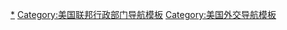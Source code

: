 {{Navbox
|name  = 美国驻华使领馆
|title = {{flagdeco|United States}} 美国驻华使领馆及其代表機構
|bodyclass = hlist

|group1 = 现设
|list1 =
* '''[[美国驻华大使馆|北京]]'''
** '''[[美国驻华大使列表|大使]]'''
* [[美国驻上海总领事馆|上海]]
** [[美国驻上海总领事列表|总领事]]
* [[美国驻广州总领事馆|广州]]
** [[美国驻广州总领事列表|总领事]]
* [[美國駐瀋陽總領事館|沈阳]]
** [[美国驻沈阳总领事列表|总领事]]
* [[美国驻武汉总领事馆|武汉]]
** [[美国驻武汉总领事列表|总领事]]
* [[美國駐香港及澳門總領事館|香港]]
** [[美国驻香港及澳门总领事列表|总领事]]<sup>#</sup>

|group3 = 已撤-{}-销
|list3  = 
* [[美国使馆旧址|北京公使馆]]
* [[美国驻福州领事馆|福州]]
** [[美国驻福州领事馆#领事|领事]]
* [[美国驻澳门领事馆|澳门]]
** [[美国驻澳门领事列表|领事]]
* [[美国驻汕头领事馆|汕头]]
** [[美国驻汕头领事馆#领事|领事]]
* [[美国驻厦门领事馆|厦门]]
** [[美国驻厦门领事馆#领事|领事]]
* [[美国驻烟台领事馆|烟台]]
** [[美国驻烟台领事馆#领事|总领事]]
* 琼州*
** [[美国驻琼州领事列表|领事]]
* [[美国驻镇江领事馆|镇江]]
** [[美国驻镇江领事馆#领事|领事]]
* 九江*
** [[美国驻九江领事列表|领事]]
* 宜昌*
** [[美国驻武汉总领事列表|领事]]
* [[美国驻宁波领事馆|宁波]]
** [[美国驻宁波领事馆#领事|领事]]
* [[美国驻温州领事馆|温州]]
** [[美国驻温州领事列表|领事]]
* [[美国驻重庆领事馆|重庆]]
** [[美国驻重庆领事馆#领事|领事→總領事]]
* [[利华大楼|天津]]
** [[美国驻天津领事列表|总领事]]
* 淡水*
** [[美国驻淡水领事列表|领事]]
* 基隆*
** [[美国驻淡水领事列表|领事]]
* [[美国驻打狗领事馆|高雄]]
** [[美国驻打狗领事列表|领事]]
* [[美国驻北海领事馆|北海]]
** [[美国驻北海领事馆#领事|领事]]
* [[美国驻牛庄领事馆|牛庄]]
** [[美国驻牛庄领事馆#领事|领事]]
* [[美国驻大连领事馆|大连]]
** [[美国驻大连领事馆#领事|领事]]
* [[美国驻南京总领事馆|南京]]
** [[美国驻南京总领事馆#领事|总领事]]
* [[美国驻中华民国大使馆旧址|南京大使馆]]
* [[美国驻芜湖领事馆|芜湖]]
** [[美国驻芜湖领事列表|领事]]
* [[美国驻安东领事馆|安东]]
** [[美国驻安东领事馆#领事|领事]]
* [[美国驻杭州领事馆|杭州]]
** [[美国驻杭州领事馆#杭州|领事]]
* [[美国驻哈尔滨总领事馆|哈尔滨]]
** [[美国驻哈尔滨总领事馆#领事|总领事]]
* [[美国驻青岛总领事馆|青岛]]
** [[美国驻青岛总领事馆#领事|总领事]]
* [[前美國駐台北領事館|臺北]]
** [[美国驻台北领事列表#领事|领事→總領事]]
* [[美国驻长沙领事馆|长沙]]
** [[美国驻长沙领事馆#领事|领事]]
* [[美国驻济南领事馆|济南]]
** [[美国驻济南领事馆#领事|领事]]
* [[美国驻北平总领事馆|北平]]
** [[美国驻北平总领事馆#领事|总领事]]
* [[美国驻张家口领事馆|张家口]]
** [[美国驻张家口领事馆#领事|领事]]
* [[美国驻昆明领事馆|昆明]]
** [[美国驻昆明领事馆#领事|总领事]]
* [[美国驻桂林领事馆|桂林]]
** [[美国驻桂林领事列表|领事]]
* [[美国驻长春领事馆|长春]]
** [[美国驻长春领事列表|总领事]]
* [[美国驻迪化领事馆|迪化]]
** [[美国驻迪化领事列表|领事]]
* [[美国驻成都总领事馆|成都]]
** [[美国驻成都总领事列表|总领事]]

|below =
* <sup>#</sup> 駐港澳總領事並非直屬[[美國駐北京大使|美国駐北京大使館]]，而是直属于[[美国国务院]]
* <sup>*</sup> 美国并未在该地设领事馆
}}<noinclude>

[[Category:美國駐華使領館|*]]
[[Category:美国联邦行政部门导航模板]]
[[Category:美国外交导航模板]]
</noinclude>